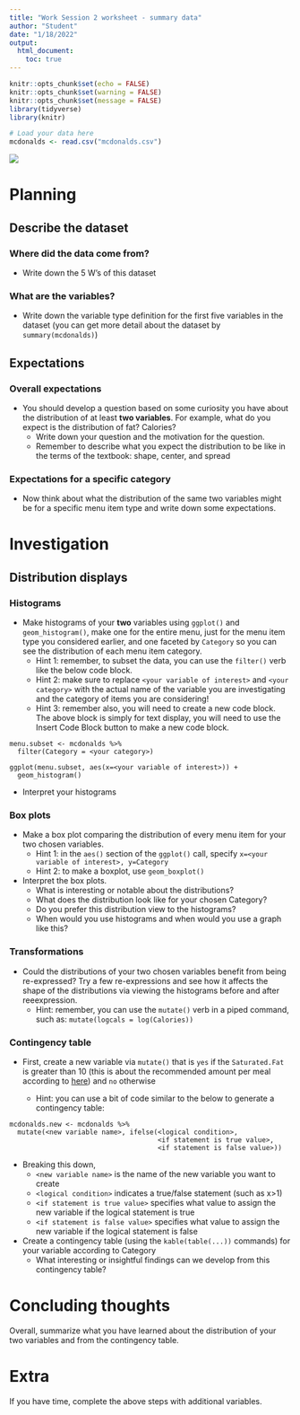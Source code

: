 ```yaml
---
title: "Work Session 2 worksheet - summary data"
author: "Student"
date: "1/18/2022"
output:
  html_document:
    toc: true
---
```


```r
knitr::opts_chunk$set(echo = FALSE)
knitr::opts_chunk$set(warning = FALSE)
knitr::opts_chunk$set(message = FALSE)
library(tidyverse)
library(knitr)

# Load your data here
mcdonalds <- read.csv("mcdonalds.csv") 
```

![](mcdonaldsfood.jpg)

# Planning 

## Describe the dataset

### Where did the data come from?

- Write down the 5 W's of this dataset

### What are the variables?

- Write down the variable type definition for the first five variables in the dataset (you can get more detail about the dataset by `summary(mcdonalds)`)

## Expectations

### Overall expectations

- You should develop a question based on some curiosity you have about the distribution of at least **two variables**. For example, what do you expect is the distribution of fat? Calories?     
  + Write down your question and the motivation for the question.
  + Remember to describe what you expect the distribution to be like in the terms of the textbook: shape, center, and spread
  
### Expectations for a specific category

- Now think about what the distribution of the same two variables might be for a specific menu item type and write down some expectations. 

# Investigation

## Distribution displays

### Histograms

- Make histograms of your **two** variables using `ggplot()` and `geom_histogram()`, make one for the entire menu, just for the menu item type you considered earlier, and one faceted by `Category` so you can see the distribution of each menu item category.
  + Hint 1: remember, to subset the data, you can use the `filter()` verb like the below code block.
  + Hint 2: make sure to replace `<your variable of interest>` and `<your category>` with the actual name of the variable you are investigating and the category of items you are considering! 
  + Hint 3: remember also, you will need to create a new code block. The above block is simply for text display, you will need to use the Insert Code Block button to make a new code block.
  
```
menu.subset <- mcdonalds %>%
  filter(Category = <your category>)

ggplot(menu.subset, aes(x=<your variable of interest>)) +
  geom_histogram()
```

- Interpret your histograms

### Box plots

- Make a box plot comparing the distribution of every menu item for your two chosen variables.
  + Hint 1: in the `aes()` section of the `ggplot()` call, specify `x=<your variable of interest>, y=Category`
  + Hint 2: to make a boxplot, use `geom_boxplot()`
  
- Interpret the box plots. 
  + What is interesting or notable about the distributions? 
  + What does the distribution look like for your chosen Category? 
  + Do you prefer this distribution view to the histograms? 
  + When would you use histograms and when would you use a graph like this?

### Transformations

- Could the distributions of your two chosen variables benefit from being re-expressed? Try a few re-expressions and see how it affects the shape of the distributions via viewing the histograms before and after reeexpression.
  + Hint: remember, you can use the `mutate()` verb in a piped command, such as: `mutate(logcals = log(Calories))` 

### Contingency table

- First, create a new variable via `mutate()` that is `yes` if the `Saturated.Fat` is greater than 10 (this is about the recommended amount per meal according to [here](https://my.clevelandclinic.org/health/articles/11208-fat-what-you-need-to-know)) and `no` otherwise

  + Hint: you can use a bit of code similar to the below to generate a contingency table:
  
```
mcdonalds.new <- mcdonalds %>%
  mutate(<new variable name>, ifelse(<logical condition>, 
                                     <if statement is true value>,  
                                     <if statement is false value>))
```

- Breaking this down,
  + `<new variable name>` is the name of the new variable you want to create
  + `<logical condition>` indicates a true/false statement (such as x>1)
  + `<if statement is true value>` specifies what value to assign the new variable if the logical statement is true
  + `<if statement is false value>` specifies what value to assign the new variable if the logical statement is false

- Create a contingency table (using the `kable(table(...))` commands) for your variable according to Category
  + What interesting or insightful findings can we develop from this contingency table?

# Concluding thoughts

Overall, summarize what you have learned about the distribution of your two variables and from the contingency table. 

# Extra

If you have time, complete the above steps with additional variables.